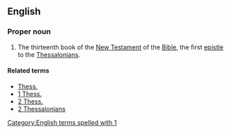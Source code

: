 ==English==

===Proper noun===
{{en-proper noun}}

{{book of the Bible|First Epistle to the Thessalonians}}
# {{context|biblical|lang=en}} The thirteenth book of the [[New Testament]] of the [[Bible]], the first [[epistle]] to the [[Thessalonian]]s.

====Related terms====
* [[Thess.]]
* [[1 Thess.]]
* [[2 Thess.]]
* [[2 Thessalonians]]

[[Category:English terms spelled with 1]]